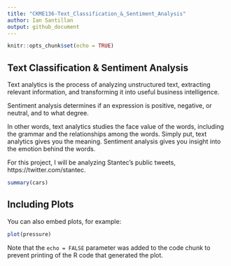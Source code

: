 ```yaml
---
title: "CKME136-Text_Classification_&_Sentiment_Analysis"
author: Ian Santillan
output: github_document
---
```


```r
knitr::opts_chunk$set(echo = TRUE)
```

## Text Classification & Sentiment Analysis

Text analytics is the process of analyzing unstructured text, extracting relevant information, and transforming it into useful business intelligence.

Sentiment analysis determines if an expression is positive, negative, or neutral, and to what degree.

In other words, text analytics studies the face value of the words, including the grammar and the relationships among the words. Simply put, text analytics gives you the meaning. Sentiment analysis gives you insight into the emotion behind the words.


For this project, I will be analyzing Stantec's public tweets, https://twitter.com/stantec.

```r
summary(cars)
```

## Including Plots

You can also embed plots, for example:

```r
plot(pressure)
```

Note that the `echo = FALSE` parameter was added to the code chunk to prevent printing of the R code that generated the plot.
